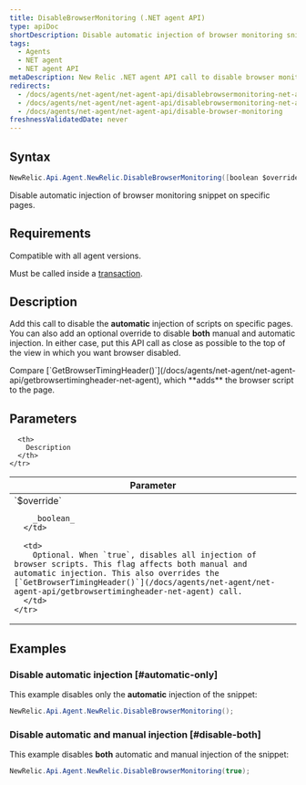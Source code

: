 ```yaml
---
title: DisableBrowserMonitoring (.NET agent API)
type: apiDoc
shortDescription: Disable automatic injection of browser monitoring snippet on specific pages.
tags:
  - Agents
  - NET agent
  - NET agent API
metaDescription: New Relic .NET agent API call to disable browser monitoring on specific pages or views.
redirects:
  - /docs/agents/net-agent/net-agent-api/disablebrowsermonitoring-net-agent-api
  - /docs/agents/net-agent/net-agent-api/disablebrowsermonitoring-net-agent
  - /docs/agents/net-agent/net-agent-api/disable-browser-monitoring
freshnessValidatedDate: never
---
```


## Syntax

```cs
NewRelic.Api.Agent.NewRelic.DisableBrowserMonitoring([boolean $override])
```

Disable automatic injection of browser monitoring snippet on specific pages.

## Requirements

Compatible with all agent versions.

Must be called inside a [transaction](/docs/glossary/glossary/#transaction).

## Description

Add this call to disable the **automatic** injection of [<InlinePopover type="browser" />](/docs/browser/new-relic-browser/getting-started/new-relic-browser) scripts on specific pages. You can also add an optional override to disable **both** manual and automatic injection. In either case, put this API call as close as possible to the top of the view in which you want browser disabled.

<Callout variant="tip">
  Compare [`GetBrowserTimingHeader()`](/docs/agents/net-agent/net-agent-api/getbrowsertimingheader-net-agent), which **adds** the browser script to the page.
</Callout>

## Parameters

<table>
  <thead>
    <tr>
      <th width="25%">
        Parameter
      </th>

      <th>
        Description
      </th>
    </tr>
  </thead>

  <tbody>
    <tr>
      <td>
        `$override`

        _boolean_
      </td>

      <td>
        Optional. When `true`, disables all injection of browser scripts. This flag affects both manual and automatic injection. This also overrides the [`GetBrowserTimingHeader()`](/docs/agents/net-agent/net-agent-api/getbrowsertimingheader-net-agent) call.
      </td>
    </tr>
  </tbody>
</table>

## Examples

### Disable automatic injection [#automatic-only]

This example disables only the **automatic** injection of the snippet:

```cs
NewRelic.Api.Agent.NewRelic.DisableBrowserMonitoring();
```

### Disable automatic and manual injection [#disable-both]

This example disables **both** automatic and manual injection of the snippet:

```cs
NewRelic.Api.Agent.NewRelic.DisableBrowserMonitoring(true);
```
